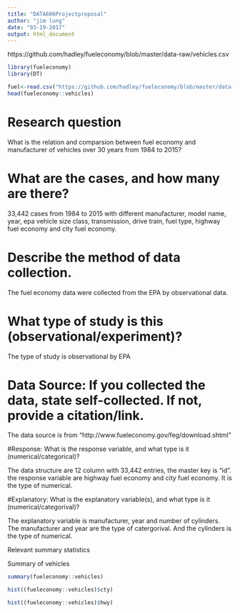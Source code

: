 ---
title: "DATA606Projectproposal"
author: "jim lung"
date: "03-19-2017"
output: html_document
---

https://github.com/hadley/fueleconomy/blob/master/data-raw/vehicles.csv


```{r }
library(fueleconomy)
library(DT)

fuel<-read.csv("https://github.com/hadley/fueleconomy/blob/master/data-raw/vehicles.csv")
head(fueleconomy::vehicles)
```

# Research question

What is the relation and comparsion between fuel economy and manufacturer of vehicles over 30 years from 1984 to 2015?

# What are the cases, and how many are there?

33,442 cases from 1984 to 2015 with different manufacturer, model name, year, epa vehicle size class, transmission, drive train, fuel type, highway fuel economy and city fuel economy. 

# Describe the method of data collection.

The fuel economy data were collected from the EPA by observational data. 

# What type of study is this (observational/experiment)?

The type of study is observational by EPA 

# Data Source: If you collected the data, state self-collected. If not, provide a citation/link.
The data source is from "http://www.fueleconomy.gov/feg/download.shtml"

#Response: What is the response variable, and what type is it (numerical/categorical)?

The data structure are 12 column with 33,442 entries, the master key is "id". the response variable are highway fuel economy and city fuel economy. It is the type of numerical.


#Explanatory: What is the explanatory variable(s), and what type is it (numerical/categorival)?

The explanatory variable is manufacturer, year and number of cylinders. The manufacturer and year are the type of catergorival. And the cylinders is the type of numerical.

Relevant summary statistics

Summary of vehicles
```{r }
summary(fueleconomy::vehicles)
```

```{r }
hist((fueleconomy::vehicles)$cty)
```

```{r }
hist((fueleconomy::vehicles)$hwy)
```
